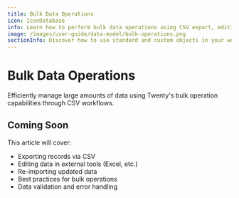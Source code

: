 ```yaml
---
title: Bulk Data Operations
icon: IconDatabase
info: Learn how to perform bulk data operations using CSV export, editing, and re-import workflows.
image: /images/user-guide/data-model/bulk-operations.png
sectionInfo: Discover how to use standard and custom objects in your workspace.
---
```


# Bulk Data Operations

Efficiently manage large amounts of data using Twenty's bulk operation capabilities through CSV workflows.

## Coming Soon

This article will cover:
- Exporting records via CSV
- Editing data in external tools (Excel, etc.)
- Re-importing updated data
- Best practices for bulk operations
- Data validation and error handling

<ArticleEditContent></ArticleEditContent>
